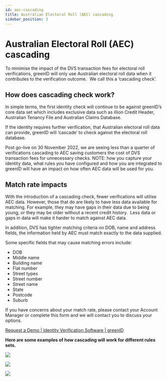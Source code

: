 ```yaml
---
id: aec-cascading
title: Australian Electoral Roll (AEC) cascading
sidebar_position: 3
---
```


# Australian Electoral Roll (AEC) cascading

To minimise the impact of the DVS transaction fees for electoral roll verifications, greenID will only use Australian electoral roll data when it contributes to the verification outcome.   We call this a ‘cascading check’.  

## **How does cascading check work?**

In simple terms, the first identity check will continue to be against greenID’s core data set which includes exclusive data such as illion Credit Header, Australian Tenancy File and Australian Claims Database.  

If the identity requires further verification, that Australian electoral roll data can provide, greenID will ‘cascade’ to check against the electoral roll database.

Post go-live on 30 November 2022, we are seeing less than a quarter of verifications cascading to AEC saving customers the cost of DVS transaction fees for unnecessary checks. NOTE: how you capture your identity data, what rules you have configured and how you are integrated to greenID will have an impact on how often AEC data will be used for you.

## **Match rate impacts**

With the introduction of a cascading check, fewer verifications will utilise AEC data. However, those that do are likely to have less data available for matching. For example, they may have gaps in their data due to being young, or they may be older without a recent credit history.  Less data or gaps in data will make it harder to match against AEC data.

In addition, DVS has tighter matching criteria on DOB, name and address fields, the information held by AEC must match exactly to the data supplied.

Some specific fields that may cause matching errors include:

- DOB
- Middle name
- Building name
- Flat number
- Street types
- Street number
- Street name
- State
- Postcode
- Suburb

If you have concerns about your match rate, please contact your Account Manager or complete this form and we will contact you to discuss your options. 

[Request a Demo | Identity Verification Software | greenID](https://gbg-greenid.com/request-a-demo/)

**Here are some examples of how cascading will work for different rules sets.**

![](/img/aec1.png)

![](/img/aec2.png)

![](/img/aec3.png)
